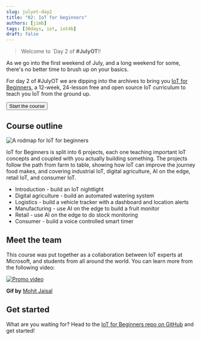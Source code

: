 ```yaml
---
slug: julyot-day2
title: "02: IoT for beginners"
authors: [jimb]
tags: [30days, iot, iot4b]
draft: false
---
```


<head>
  <meta name="twitter:url" content="https://julyot.dev/blog/julyot-day2" />
  <meta name="twitter:title" content="IoT for beginners!" />
  <meta name="twitter:description" content="Spend your weekend learning with IoT for beginners!" />
  <meta name="twitter:image" content="https://julyot.dev/img/png/JulyOT-banner-2-iot-for-beginners" />
  <meta name="twitter:card" content="summary_large_image" />
  <meta name="twitter:creator" content="@jimbobbennett" />
  <meta name="twitter:site" content="@AzureAdvocates" /> 
  <link rel="canonical" href="https://julyot.dev/blog/julyot-day2" />
</head>


> Welcome to `Day 2 of **#JulyOT**!! 

As we go into the first weekend of July, and a long weekend for some, there's no better time to brush up on your basics.

For day 2 of #JulyOT we are dipping into the archives to bring you [IoT for Beginners](https://aka.ms/iot-beginners), a 12-week, 24-lesson free and open source IoT curriculum to teach you IoT from the ground up.

  <form action="https://aka.ms/iot-beginners" target="_blank">
      <input type="submit" value="Start the course" class="clean-btn button button--primary margin-left--md"/>
  </form>

## Course outline

![A rodmap for IoT for beginners](https://github.com/microsoft/IoT-For-Beginners/raw/main/sketchnotes/Roadmap.jpg)

IoT for Beginners is split into 6 projects, each one teaching important IoT concepts and coupled with you actually building something. The projects follow the path from farm to table, showing how IoT can improve the journey food makes, and covering industrial IoT, digital agriculture, AI on the edge, retail IoT, and consumer IoT.

* Introduction - build an IoT nightlight
* Digital agriculture - build an automated watering system
* Logistics - build a vehicle tracker with a dashboard and location alerts
* Manufacturing - use AI on the edge to build a fruit monitor
* Retail - use AI on the edge to do stock monitoring
* Consumer - build a voice controlled smart timer

## Meet the team

This course was put together as a collaboration between IoT experts at Microsoft, and students from all around the world. You can learn more from the following video:

[![Promo video](https://github.com/microsoft/IoT-For-Beginners/raw/main/images/IOT.gif)](https://youtu.be/-wippUJRi5k)

**Gif by** [Mohit Jaisal](https://linkedin.com/in/mohitjaisal)

## Get started

What are you waiting for? Head to the [IoT for Beginners repo on GitHub](https://aka.ms/iot-beginners) and get started!
